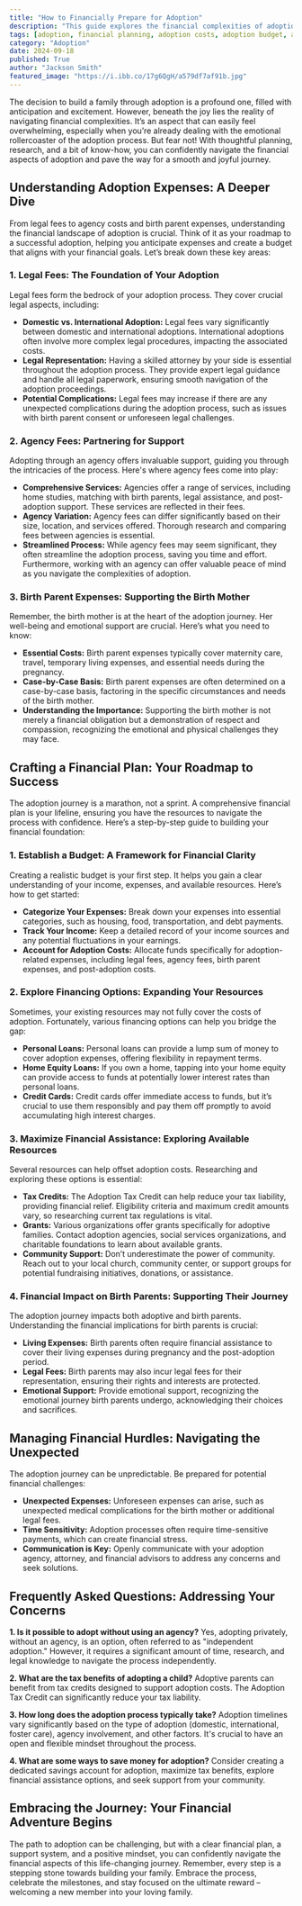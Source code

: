 ```yaml
---
title: "How to Financially Prepare for Adoption"
description: "This guide explores the financial complexities of adoption, breaking down costs, providing budget tips, and highlighting resources for adoptive families.  Learn how to navigate legal fees, agency costs, birth parent expenses, and financing options to prepare for this life-changing journey."
tags: [adoption, financial planning, adoption costs, adoption budget, adoption financing, adoption resources, legal fees, agency fees, birth parent expenses, financial assistance, adoption tax credit, grants, family building]
category: "Adoption"
date: 2024-09-18
published: True
author: "Jackson Smith"
featured_image: "https://i.ibb.co/17g6QgH/a579df7af91b.jpg"
---
```



The decision to build a family through adoption is a profound one, filled with anticipation and excitement.  However, beneath the joy lies the reality of navigating financial complexities.  It’s an aspect that can easily feel overwhelming, especially when you’re already dealing with the emotional rollercoaster of the adoption process. But fear not!  With thoughtful planning, research, and a bit of know-how, you can confidently navigate the financial aspects of adoption and pave the way for a smooth and joyful journey.

## Understanding Adoption Expenses: A Deeper Dive

From legal fees to agency costs and birth parent expenses, understanding the financial landscape of adoption is crucial.  Think of it as your roadmap to a successful adoption, helping you anticipate expenses and create a budget that aligns with your financial goals.  Let’s break down these key areas:

### 1. Legal Fees:  The Foundation of Your Adoption

Legal fees form the bedrock of your adoption process.  They cover crucial legal aspects, including:

* **Domestic vs. International Adoption:**  Legal fees vary significantly between domestic and international adoptions.  International adoptions often involve more complex legal procedures, impacting the associated costs.
* **Legal Representation:** Having a skilled attorney by your side is essential throughout the adoption process.  They provide expert legal guidance and handle all legal paperwork, ensuring smooth navigation of the adoption proceedings.
* **Potential Complications:**  Legal fees may increase if there are any unexpected complications during the adoption process, such as issues with birth parent consent or unforeseen legal challenges.

### 2. Agency Fees: Partnering for Support

Adopting through an agency offers invaluable support, guiding you through the intricacies of the process.  Here's where agency fees come into play:

* **Comprehensive Services:** Agencies offer a range of services, including home studies, matching with birth parents, legal assistance, and post-adoption support.  These services are reflected in their fees.
* **Agency Variation:**  Agency fees can differ significantly based on their size, location, and services offered.  Thorough research and comparing fees between agencies is essential.
* **Streamlined Process:**  While agency fees may seem significant, they often streamline the adoption process, saving you time and effort.  Furthermore, working with an agency can offer valuable peace of mind as you navigate the complexities of adoption.

### 3. Birth Parent Expenses:  Supporting the Birth Mother

Remember, the birth mother is at the heart of the adoption journey.  Her well-being and emotional support are crucial.  Here’s what you need to know:

* **Essential Costs:**  Birth parent expenses typically cover maternity care, travel, temporary living expenses, and essential needs during the pregnancy.
* **Case-by-Case Basis:**  Birth parent expenses are often determined on a case-by-case basis, factoring in the specific circumstances and needs of the birth mother.
* **Understanding the Importance:**  Supporting the birth mother is not merely a financial obligation but a demonstration of respect and compassion, recognizing the emotional and physical challenges they may face.

## Crafting a Financial Plan: Your Roadmap to Success

The adoption journey is a marathon, not a sprint.  A comprehensive financial plan is your lifeline, ensuring you have the resources to navigate the process with confidence.  Here’s a step-by-step guide to building your financial foundation:

### 1. Establish a Budget:  A Framework for Financial Clarity

Creating a realistic budget is your first step.  It helps you gain a clear understanding of your income, expenses, and available resources.  Here’s how to get started:

* **Categorize Your Expenses:**  Break down your expenses into essential categories, such as housing, food, transportation, and debt payments.  
* **Track Your Income:**  Keep a detailed record of your income sources and any potential fluctuations in your earnings.
* **Account for Adoption Costs:**  Allocate funds specifically for adoption-related expenses, including legal fees, agency fees, birth parent expenses, and post-adoption costs.

### 2. Explore Financing Options: Expanding Your Resources

Sometimes, your existing resources may not fully cover the costs of adoption.  Fortunately, various financing options can help you bridge the gap:

* **Personal Loans:** Personal loans can provide a lump sum of money to cover adoption expenses, offering flexibility in repayment terms.
* **Home Equity Loans:**  If you own a home, tapping into your home equity can provide access to funds at potentially lower interest rates than personal loans.
* **Credit Cards:**  Credit cards offer immediate access to funds, but it’s crucial to use them responsibly and pay them off promptly to avoid accumulating high interest charges.

### 3.  Maximize Financial Assistance:  Exploring Available Resources

Several resources can help offset adoption costs.  Researching and exploring these options is essential:

* **Tax Credits:**  The Adoption Tax Credit can help reduce your tax liability, providing financial relief.  Eligibility criteria and maximum credit amounts vary, so researching current tax regulations is vital.
* **Grants:**  Various organizations offer grants specifically for adoptive families.  Contact adoption agencies, social services organizations, and charitable foundations to learn about available grants.
* **Community Support:**  Don’t underestimate the power of community.  Reach out to your local church, community center, or support groups for potential fundraising initiatives, donations, or assistance.

### 4.  Financial Impact on Birth Parents:  Supporting Their Journey

The adoption journey impacts both adoptive and birth parents.  Understanding the financial implications for birth parents is crucial:

* **Living Expenses:**  Birth parents often require financial assistance to cover their living expenses during pregnancy and the post-adoption period.
* **Legal Fees:**  Birth parents may also incur legal fees for their representation, ensuring their rights and interests are protected.
* **Emotional Support:**  Provide emotional support, recognizing the emotional journey birth parents undergo, acknowledging their choices and sacrifices.

## Managing Financial Hurdles:  Navigating the Unexpected

The adoption journey can be unpredictable.  Be prepared for potential financial challenges:

* **Unexpected Expenses:**  Unforeseen expenses can arise, such as unexpected medical complications for the birth mother or additional legal fees.
* **Time Sensitivity:**  Adoption processes often require time-sensitive payments, which can create financial stress.
* **Communication is Key:**  Openly communicate with your adoption agency, attorney, and financial advisors to address any concerns and seek solutions. 

## Frequently Asked Questions:  Addressing Your Concerns

**1. Is it possible to adopt without using an agency?**
Yes, adopting privately, without an agency, is an option, often referred to as "independent adoption." However, it requires a significant amount of time, research, and legal knowledge to navigate the process independently.  

**2.  What are the tax benefits of adopting a child?**
Adoptive parents can benefit from tax credits designed to support adoption costs.  The Adoption Tax Credit can significantly reduce your tax liability.

**3. How long does the adoption process typically take?**
Adoption timelines vary significantly based on the type of adoption (domestic, international, foster care), agency involvement, and other factors.  It's crucial to have an open and flexible mindset throughout the process.

**4.  What are some ways to save money for adoption?**
Consider creating a dedicated savings account for adoption, maximize tax benefits, explore financial assistance options, and seek support from your community.

## Embracing the Journey: Your Financial Adventure Begins

The path to adoption can be challenging, but with a clear financial plan, a support system, and a positive mindset, you can confidently navigate the financial aspects of this life-changing journey.  Remember, every step is a stepping stone towards building your family.  Embrace the process, celebrate the milestones, and stay focused on the ultimate reward – welcoming a new member into your loving family.